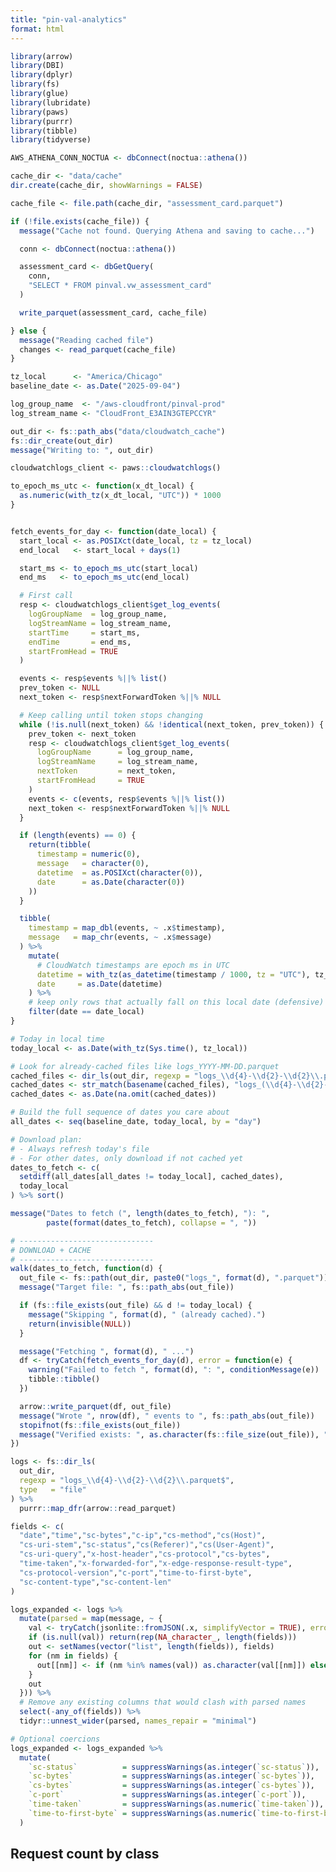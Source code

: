 ```yaml
---
title: "pin-val-analytics"
format: html
---
```


```r
library(arrow)
library(DBI)
library(dplyr)
library(fs)
library(glue)
library(lubridate)
library(paws)
library(purrr)
library(tibble)
library(tidyverse)
```


```r
AWS_ATHENA_CONN_NOCTUA <- dbConnect(noctua::athena())

cache_dir <- "data/cache"
dir.create(cache_dir, showWarnings = FALSE)

cache_file <- file.path(cache_dir, "assessment_card.parquet")

if (!file.exists(cache_file)) {
  message("Cache not found. Querying Athena and saving to cache...")

  conn <- dbConnect(noctua::athena())

  assessment_card <- dbGetQuery(
    conn,
    "SELECT * FROM pinval.vw_assessment_card"
  )

  write_parquet(assessment_card, cache_file)

} else {
  message("Reading cached file")
  changes <- read_parquet(cache_file)
}


```

```r
tz_local      <- "America/Chicago"
baseline_date <- as.Date("2025-09-04")

log_group_name  <- "/aws-cloudfront/pinval-prod"
log_stream_name <- "CloudFront_E3AIN3GTEPCCYR"

out_dir <- fs::path_abs("data/cloudwatch_cache")
fs::dir_create(out_dir)
message("Writing to: ", out_dir)

cloudwatchlogs_client <- paws::cloudwatchlogs()

to_epoch_ms_utc <- function(x_dt_local) {
  as.numeric(with_tz(x_dt_local, "UTC")) * 1000
}


fetch_events_for_day <- function(date_local) {
  start_local <- as.POSIXct(date_local, tz = tz_local)
  end_local   <- start_local + days(1)

  start_ms <- to_epoch_ms_utc(start_local)
  end_ms   <- to_epoch_ms_utc(end_local)

  # First call
  resp <- cloudwatchlogs_client$get_log_events(
    logGroupName  = log_group_name,
    logStreamName = log_stream_name,
    startTime     = start_ms,
    endTime       = end_ms,
    startFromHead = TRUE
  )

  events <- resp$events %||% list()
  prev_token <- NULL
  next_token <- resp$nextForwardToken %||% NULL

  # Keep calling until token stops changing
  while (!is.null(next_token) && !identical(next_token, prev_token)) {
    prev_token <- next_token
    resp <- cloudwatchlogs_client$get_log_events(
      logGroupName      = log_group_name,
      logStreamName     = log_stream_name,
      nextToken         = next_token,
      startFromHead     = TRUE
    )
    events <- c(events, resp$events %||% list())
    next_token <- resp$nextForwardToken %||% NULL
  }

  if (length(events) == 0) {
    return(tibble(
      timestamp = numeric(0),
      message   = character(0),
      datetime  = as.POSIXct(character(0)),
      date      = as.Date(character(0))
    ))
  }

  tibble(
    timestamp = map_dbl(events, ~ .x$timestamp),
    message   = map_chr(events, ~ .x$message)
  ) %>%
    mutate(
      # CloudWatch timestamps are epoch ms in UTC
      datetime = with_tz(as_datetime(timestamp / 1000, tz = "UTC"), tz_local),
      date     = as.Date(datetime)
    ) %>%
    # keep only rows that actually fall on this local date (defensive)
    filter(date == date_local)
}

# Today in local time
today_local <- as.Date(with_tz(Sys.time(), tz_local))

# Look for already-cached files like logs_YYYY-MM-DD.parquet
cached_files <- dir_ls(out_dir, regexp = "logs_\\d{4}-\\d{2}-\\d{2}\\.parquet$", type = "file")
cached_dates <- str_match(basename(cached_files), "logs_(\\d{4}-\\d{2}-\\d{2})\\.parquet")[,2]
cached_dates <- as.Date(na.omit(cached_dates))

# Build the full sequence of dates you care about
all_dates <- seq(baseline_date, today_local, by = "day")

# Download plan:
# - Always refresh today's file
# - For other dates, only download if not cached yet
dates_to_fetch <- c(
  setdiff(all_dates[all_dates != today_local], cached_dates),
  today_local
) %>% sort()

message("Dates to fetch (", length(dates_to_fetch), "): ",
        paste(format(dates_to_fetch), collapse = ", "))

# ------------------------------
# DOWNLOAD + CACHE
# ------------------------------
walk(dates_to_fetch, function(d) {
  out_file <- fs::path(out_dir, paste0("logs_", format(d), ".parquet"))
  message("Target file: ", fs::path_abs(out_file))

  if (fs::file_exists(out_file) && d != today_local) {
    message("Skipping ", format(d), " (already cached).")
    return(invisible(NULL))
  }

  message("Fetching ", format(d), " ...")
  df <- tryCatch(fetch_events_for_day(d), error = function(e) {
    warning("Failed to fetch ", format(d), ": ", conditionMessage(e))
    tibble::tibble()
  })

  arrow::write_parquet(df, out_file)
  message("Wrote ", nrow(df), " events to ", fs::path_abs(out_file))
  stopifnot(fs::file_exists(out_file))
  message("Verified exists: ", as.character(fs::file_size(out_file)), " bytes")
})

logs <- fs::dir_ls(
  out_dir,
  regexp = "logs_\\d{4}-\\d{2}-\\d{2}\\.parquet$",
  type   = "file"
) %>%
  purrr::map_dfr(arrow::read_parquet)

```


```r
fields <- c(
  "date","time","sc-bytes","c-ip","cs-method","cs(Host)",
  "cs-uri-stem","sc-status","cs(Referer)","cs(User-Agent)",
  "cs-uri-query","x-host-header","cs-protocol","cs-bytes",
  "time-taken","x-forwarded-for","x-edge-response-result-type",
  "cs-protocol-version","c-port","time-to-first-byte",
  "sc-content-type","sc-content-len"
)

logs_expanded <- logs %>%
  mutate(parsed = map(message, ~ {
    val <- tryCatch(jsonlite::fromJSON(.x, simplifyVector = TRUE), error = function(e) NULL)
    if (is.null(val)) return(rep(NA_character_, length(fields)))
    out <- setNames(vector("list", length(fields)), fields)
    for (nm in fields) {
      out[[nm]] <- if (nm %in% names(val)) as.character(val[[nm]]) else NA_character_
    }
    out
  })) %>%
  # Remove any existing columns that would clash with parsed names
  select(-any_of(fields)) %>%
  tidyr::unnest_wider(parsed, names_repair = "minimal")

# Optional coercions
logs_expanded <- logs_expanded %>%
  mutate(
    `sc-status`          = suppressWarnings(as.integer(`sc-status`)),
    `sc-bytes`           = suppressWarnings(as.integer(`sc-bytes`)),
    `cs-bytes`           = suppressWarnings(as.integer(`cs-bytes`)),
    `c-port`             = suppressWarnings(as.integer(`c-port`)),
    `time-taken`         = suppressWarnings(as.numeric(`time-taken`)),
    `time-to-first-byte` = suppressWarnings(as.numeric(`time-to-first-byte`))
  )


```

## Request count by class

```r

```
